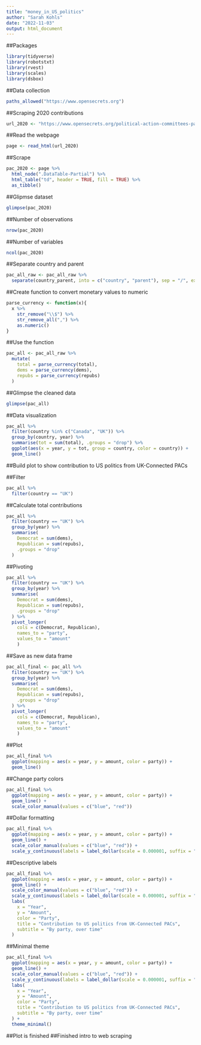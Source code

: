 ```yaml
---
title: "money_in_US_politics"
author: "Sarah Kohls"
date: "2022-11-03"
output: html_document
---
```


##Packages
```r
library(tidyverse)
library(robotstxt)
library(rvest)
library(scales)
library(dsbox)
```

##Data collection
```r
paths_allowed("https://www.opensecrets.org")
```

##Scraping 2020 contributions
```r
url_2020 <- "https://www.opensecrets.org/political-action-committees-pacs/foreign-connected-pacs/2020"
```

##Read the webpage
```r
page <- read_html(url_2020)
```

##Scrape
```r
pac_2020 <- page %>%
  html_node(".DataTable-Partial") %>%
  html_table("td", header = TRUE, fill = TRUE) %>%
  as_tibble()
```

##Glipmse dataset
```r
glimpse(pac_2020)
```

##Number of observations
```r
nrow(pac_2020)
```

##Number of variables
```r
ncol(pac_2020)
```

##Separate country and parent
```r
pac_all_raw <- pac_all_raw %>%
  separate(country_parent, into = c("country", "parent"), sep = "/", extra = "merge")
```

##Create function to convert monetary values to numeric
```r
parse_currency <- function(x){
  x %>% 
    str_remove("\\$") %>%
    str_remove_all(",") %>%
    as.numeric()
}
```

##Use the function
```r
pac_all <- pac_all_raw %>%
  mutate(
    total = parse_currency(total),
    dems = parse_currency(dems),
    repubs = parse_currency(repubs)
  )
```

##Glimpse the cleaned data
```r
glimpse(pac_all)
```

##Data visualization
```r
pac_all %>%
  filter(country %in% c("Canada", "UK")) %>%
  group_by(country, year) %>%
  summarise(tot = sum(total), .groups = "drop") %>%
  ggplot(aes(x = year, y = tot, group = country, color = country)) +
  geom_line()
```

##Build plot to show contribution to US politics from UK-Connected PACs

##Filter
```r
pac_all %>%
  filter(country == "UK")
```

##Calculate total contributions
```r
pac_all %>%
  filter(country == "UK") %>%
  group_by(year) %>%
  summarise(
    Democrat = sum(dems),
    Republican = sum(repubs),
    .groups = "drop"
  )
```

##Pivoting
```r
pac_all %>%
  filter(country == "UK") %>%
  group_by(year) %>%
  summarise(
    Democrat = sum(dems),
    Republican = sum(repubs),
    .groups = "drop"
  ) %>%
  pivot_longer(
    cols = c(Democrat, Republican), 
    names_to = "party", 
    values_to = "amount"
    )
```

##Save as new data frame
```r
pac_all_final <- pac_all %>%
  filter(country == "UK") %>%
  group_by(year) %>%
  summarise(
    Democrat = sum(dems),
    Republican = sum(repubs),
    .groups = "drop"
  ) %>%
  pivot_longer(
    cols = c(Democrat, Republican), 
    names_to = "party", 
    values_to = "amount"
    )
```

##Plot
```r
pac_all_final %>%
  ggplot(mapping = aes(x = year, y = amount, color = party)) +
  geom_line()
```

##Change party colors
```r
pac_all_final %>%
  ggplot(mapping = aes(x = year, y = amount, color = party)) +
  geom_line() +
  scale_color_manual(values = c("blue", "red"))
```

##Dollar formatting
```r
pac_all_final %>%
  ggplot(mapping = aes(x = year, y = amount, color = party)) +
  geom_line() +
  scale_color_manual(values = c("blue", "red")) +
  scale_y_continuous(labels = label_dollar(scale = 0.000001, suffix = "M"))
```

##Descriptive labels
```r
pac_all_final %>%
  ggplot(mapping = aes(x = year, y = amount, color = party)) +
  geom_line() +
  scale_color_manual(values = c("blue", "red")) +
  scale_y_continuous(labels = label_dollar(scale = 0.000001, suffix = "M")) +
  labs(
    x = "Year",
    y = "Amount",
    color = "Party",
    title = "Contribution to US politics from UK-Connected PACs",
    subtitle = "By party, over time"
  ) 
```

##Minimal theme
```r
pac_all_final %>%
  ggplot(mapping = aes(x = year, y = amount, color = party)) +
  geom_line() +
  scale_color_manual(values = c("blue", "red")) +
  scale_y_continuous(labels = label_dollar(scale = 0.000001, suffix = "M")) +
  labs(
    x = "Year",
    y = "Amount",
    color = "Party",
    title = "Contribution to US politics from UK-Connected PACs",
    subtitle = "By party, over time"
  ) +
  theme_minimal()
```

##Plot is finished
##Finished intro to web scraping

